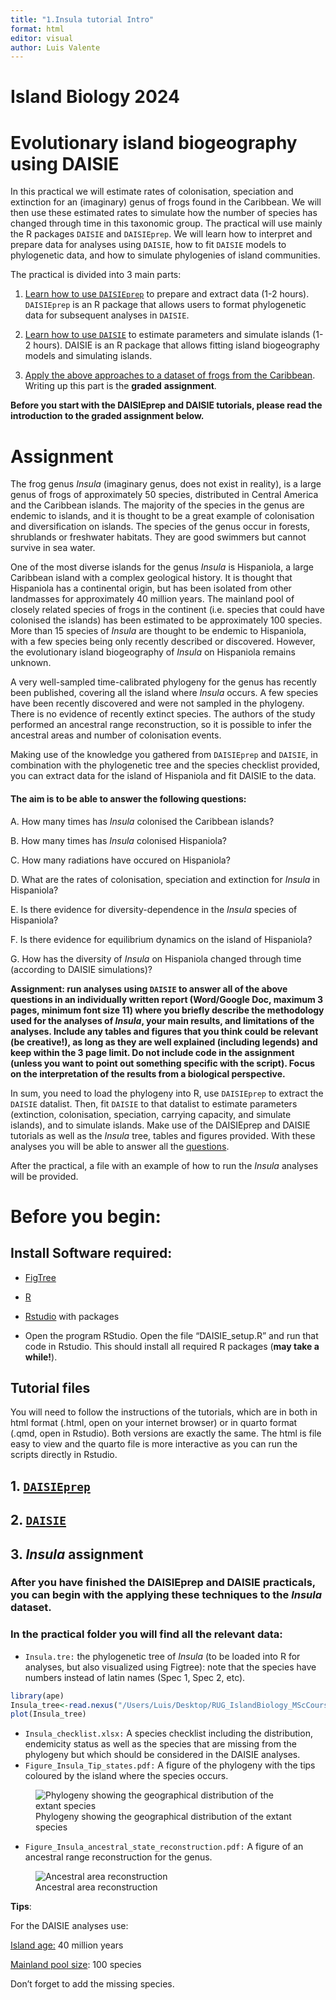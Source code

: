 ```yaml
---
title: "1.Insula tutorial Intro"
format: html
editor: visual
author: Luis Valente
---
```


# Island Biology 2024

# Evolutionary island biogeography using DAISIE

In this practical we will estimate rates of colonisation, speciation and extinction for an (imaginary) genus of frogs found in the Caribbean. We will then use these estimated rates to simulate how the number of species has changed through time in this taxonomic group. The practical will use mainly the R packages `DAISIE` and `DAISIEprep`. We will learn how to interpret and prepare data for analyses using `DAISIE`, how to fit `DAISIE` models to phylogenetic data, and how to simulate phylogenies of island communities.

The practical is divided into 3 main parts:

1.  [Learn how to use `DAISIEprep`](#sec-1.-daisieprep) to prepare and extract data (1-2 hours). `DAISIEprep` is an R package that allows users to format phylogenetic data for subsequent analyses in `DAISIE`.

2.  [Learn how to use `DAISIE`](#sec-2.-daisie) to estimate parameters and simulate islands (1-2 hours). DAISIE is an R package that allows fitting island biogeography models and simulating islands.

3.  [Apply the above approaches to a dataset of frogs from the Caribbean](#sec-insula). Writing up this part is the **graded** **assignment**.

**Before you start with the DAISIEprep and DAISIE tutorials, please read the introduction to the graded assignment below.**

# Assignment

The frog genus *Insula* (imaginary genus, does not exist in reality), is a large genus of frogs of approximately 50 species, distributed in Central America and the Caribbean islands. The majority of the species in the genus are endemic to islands, and it is thought to be a great example of colonisation and diversification on islands. The species of the genus occur in forests, shrublands or freshwater habitats. They are good swimmers but cannot survive in sea water.

One of the most diverse islands for the genus *Insula* is Hispaniola, a large Caribbean island with a complex geological history. It is thought that Hispaniola has a continental origin, but has been isolated from other landmasses for approximately 40 million years. The mainland pool of closely related species of frogs in the continent (i.e. species that could have colonised the islands) has been estimated to be approximately 100 species. More than 15 species of *Insula* are thought to be endemic to Hispaniola, with a few species being only recently described or discovered. However, the evolutionary island biogeography of *Insula* on Hispaniola remains unknown.

A very well-sampled time-calibrated phylogeny for the genus has recently been published, covering all the island where *Insula* occurs. A few species have been recently discovered and were not sampled in the phylogeny. There is no evidence of recently extinct species. The authors of the study performed an ancestral range reconstruction, so it is possible to infer the ancestral areas and number of colonisation events.

Making use of the knowledge you gathered from `DAISIEprep` and `DAISIE`, in combination with the phylogenetic tree and the species checklist provided, you can extract data for the island of Hispaniola and fit DAISIE to the data.

#### The aim is to be able to answer the following questions: {#sec-4.-questions}

A. How many times has *Insula* colonised the Caribbean islands?

B. How many times has *Insula* colonised Hispaniola?

C. How many radiations have occured on Hispaniola?

D. What are the rates of colonisation, speciation and extinction for *Insula* in Hispaniola?

E. Is there evidence for diversity-dependence in the *Insula* species of Hispaniola?

F. Is there evidence for equilibrium dynamics on the island of Hispaniola?

G. How has the diversity of *Insula* on Hispaniola changed through time (according to DAISIE simulations)?

**Assignment: run analyses using `DAISIE` to answer all of the above questions in an individually written report (Word/Google Doc, maximum 3 pages, minimum font size 11) where you briefly describe the methodology used for the analyses of *Insula*, your main results, and limitations of the analyses. Include any tables and figures that you think could be relevant (be creative!), as long as they are well explained (including legends) and keep within the 3 page limit. Do not include code in the assignment (unless you want to point out something specific with the script). Focus on the interpretation of the results from a biological perspective.**

In sum, you need to load the phylogeny into R, use `DAISIEprep` to extract the `DAISIE` datalist. Then, fit `DAISIE` to that datalist to estimate parameters (extinction, colonisation, speciation, carrying capacity, and simulate islands), and to simulate islands. Make use of the DAISIEprep and DAISIE tutorials as well as the *Insula* tree, tables and figures provided. With these analyses you will be able to answer all the [questions](#sec-4.-questions).

After the practical, a file with an example of how to run the *Insula* analyses will be provided.

# Before you begin:

## Install Software required:

-   [FigTree](https://github.com/rambaut/figtree/releases)

-   [R](https://www.r-project.org)

-   [Rstudio](https://rstudio.com/products/rstudio/download/) with packages

-   Open the program RStudio. Open the file "DAISIE_setup.R" and run that code in Rstudio. This should install all required R packages (**may take a while!**).

## Tutorial files

You will need to follow the instructions of the tutorials, which are in both in html format (.html, open on your internet browser) or in quarto format (.qmd, open in Rstudio). Both versions are exactly the same. The html is file easy to view and the quarto file is more interactive as you can run the scripts directly in Rstudio.

## 1. [`DAISIEprep`](https://github.com/joshwlambert/LearnDAISIEprep/blob/main/2.DAISIEprep.qmd) {#sec-1.-daisieprep}

## 2. [`DAISIE`](https://github.com/joshwlambert/LearnDAISIEprep/blob/main/3.DAISIE_Galapagos.qmd) {#sec-2.-daisie}

## 3. *Insula* assignment {#sec-insula}

### After you have finished the DAISIEprep and DAISIE practicals, you can begin with the applying these techniques to the *Insula* dataset.

### In the practical folder you will find all the relevant data:

-   `Insula.tre:` the phylogenetic tree of *Insula* (to be loaded into R for analyses, but also visualized using Figtree): note that the species have numbers instead of latin names (Spec 1, Spec 2, etc).

```r
library(ape)
Insula_tree<-read.nexus("/Users/Luis/Desktop/RUG_IslandBiology_MScCourse/Practicals/DAISIE_Insula_frogs/0.Insula_frog_data/Insula.tre")
plot(Insula_tree)
```

-   `Insula_checklist.xlsx:` A species checklist including the distribution, endemicity status as well as the species that are missing from the phylogeny but which should be considered in the DAISIE analyses.
-   `Figure_Insula_Tip_states.pdf:` A figure of the phylogeny with the tips coloured by the island where the species occurs.

![Phylogeny showing the geographical distribution of the extant species](images/Figure_Insula_tip_states.png)

-   `Figure_Insula_ancestral_state_reconstruction.pdf:` A figure of an ancestral range reconstruction for the genus.

![Ancestral area reconstruction](images/Figure_Insula_ancestral_state_reconstruction.png)

**Tips**:

For the DAISIE analyses use:

[Island age:]{.underline} 40 million years

[Mainland pool size]{.underline}: 100 species

Don't forget to add the missing species.
